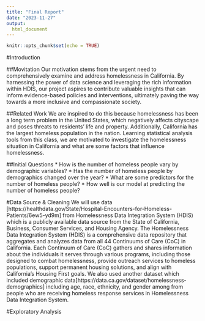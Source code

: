 ```yaml
---
title: "Final Report"
date: "2023-11-27"
output: 
  html_document
---
```


```r
knitr::opts_chunk$set(echo = TRUE)
```

#Introduction


##Movitation
Our motivation stems from the urgent need to comprehensively examine and address homelessness in California. By harnessing the power of data science and leveraging the rich information within HDIS, our project aspires to contribute valuable insights that can inform evidence-based policies and interventions, ultimately paving the way towards a more inclusive and compassionate society.



##Related Work
We are inspired to do this because homelessness has been a long term problem in the United States, which negatively affects cityscape and poses threats to residents’ life and property. Additionally, California has the largest homeless population in the nation. Learning statistical analysis tools from this class, we are motivated to investigate the homelessness situation in California and what are some factors that influence homelessness. 



##Initial Questions
* How is the number of homeless people vary by demographic variables?
* Has the number of homeless people by demographics changed over the year?
* What are some predictors for the number of homeless people?
* How well is our model at predicting the number of homeless people?



#Data Source & Cleaning
We will use data [https://healthdata.gov/State/Hospital-Encounters-for-Homeless-Patients/6ew5-yd9m] from Homelessness Data Integration System (HDIS) which is a publicly available data source from the State of California, Business, Consumer Services, and Housing Agency. The Homelessness Data Integration System (HDIS) is a comprehensive data repository that aggregates and analyzes data from all 44 Continuums of Care (CoC) in California.
Each Continuum of Care (CoC) gathers and shares information about the individuals it serves through various programs, including those designed to combat homelessness, provide outreach services to homeless populations, support permanent housing solutions, and align with California’s Housing First goals.
We also used another dataset which included demographic data[https://data.ca.gov/dataset/homelessness-demographics] including age, race, ethnicity, and gender among from people who are receiving homeless response services in Homelessness Data Integration System.



#Exploratory Analysis

